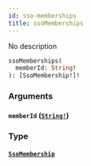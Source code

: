 ```yaml
---
id: sso-memberships
title: ssoMemberships
---
```


No description

```graphql
ssoMemberships(
  memberId: String!
): [SsoMembership!]!

```

### Arguments

#### `memberId` ([`String!`](/docs/graphql/scalars/string))

### Type

#### [`SsoMembership`](/docs/graphql/objects/sso-membership)
